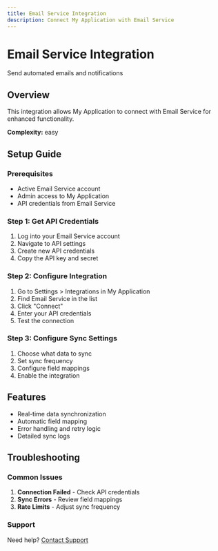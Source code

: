 ```yaml
---
title: Email Service Integration
description: Connect My Application with Email Service
---
```


# Email Service Integration

Send automated emails and notifications

## Overview

This integration allows My Application to connect with Email Service for enhanced functionality.

**Complexity:** easy

## Setup Guide

### Prerequisites

- Active Email Service account
- Admin access to My Application
- API credentials from Email Service

### Step 1: Get API Credentials

1. Log into your Email Service account
2. Navigate to API settings
3. Create new API credentials
4. Copy the API key and secret

### Step 2: Configure Integration

1. Go to Settings > Integrations in My Application
2. Find Email Service in the list
3. Click "Connect"
4. Enter your API credentials
5. Test the connection

### Step 3: Configure Sync Settings

1. Choose what data to sync
2. Set sync frequency
3. Configure field mappings
4. Enable the integration

## Features

- Real-time data synchronization
- Automatic field mapping
- Error handling and retry logic
- Detailed sync logs

## Troubleshooting

### Common Issues

1. **Connection Failed** - Check API credentials
2. **Sync Errors** - Review field mappings
3. **Rate Limits** - Adjust sync frequency

### Support

Need help? [Contact Support](/docs/support)
